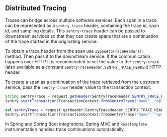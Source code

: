 ## Distributed Tracing

Traces can bridge across multiple software services. Each span in a trace can be represented as a `sentry-trace` header, containing the trace id, span id, and sampling details. This `sentry-trace` header can be passed to downstream services so that they can create spans that are a continuation of the trace started in the originating service.

To obtain a trace header from the span use `ISpan#toTraceHeaders()` method. Then pass it to the downstream service. If the communication happens over HTTP it is recommended to set the value to the `sentry-trace` (also available as a constant `SentryTraceHeader.SENTRY_TRACE_HEADER`) HTTP header.

To create a span as a continuation of the trace retrieved from the upstream service, pass the `sentry-trace` header value to the transaction context:

```java
String sentryTrace = request.getHeader(SentryTraceHeader.SENTRY_TRACE_HEADER);
Sentry.startTransaction(TransactionContext.fromSentryTrace("name", "op", new SentryTraceHeader(sentryTrace)));
```

```kotlin
val sentryTrace = request.getHeader(SentryTraceHeader.SENTRY_TRACE_HEADER)
Sentry.startTransaction(TransactionContext.fromSentryTrace("name", "op", SentryTraceHeader(sentryTrace)))
```

<Note>

In Spring and Spring Boot integrations, Spring MVC and `RestTemplate` instrumentation handles trace continuations automatically.

</Note>

